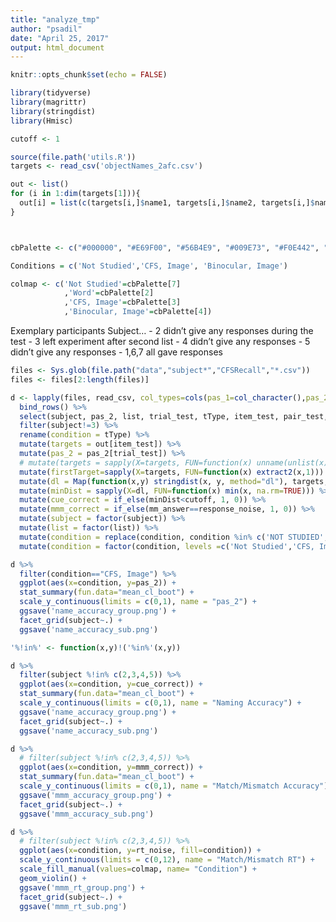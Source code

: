 ```yaml
---
title: "analyze_tmp"
author: "psadil"
date: "April 25, 2017"
output: html_document
---
```


```r
knitr::opts_chunk$set(echo = FALSE)

library(tidyverse)
library(magrittr)
library(stringdist)
library(Hmisc)

cutoff <- 1

source(file.path('utils.R'))
targets <- read_csv('objectNames_2afc.csv') 

out <- list()
for (i in 1:dim(targets[1])){
  out[i] = list(c(targets[i,]$name1, targets[i,]$name2, targets[i,]$name3, targets[i,]$name4, targets[i,]$name5, targets[i,]$name6, targets[i,]$name7, targets[i,]$name8, targets[i,]$name9, targets[i,]$name10))
}



cbPalette <- c("#000000", "#E69F00", "#56B4E9", "#009E73", "#F0E442", "#0072B2", "#D55E00", "#CC79A7")

Conditions = c('Not Studied','CFS, Image', 'Binocular, Image')

colmap <- c('Not Studied'=cbPalette[7]
            ,'Word'=cbPalette[2]
            ,'CFS, Image'=cbPalette[3]
            ,'Binocular, Image'=cbPalette[4])

```

Exemplary participants
Subject...
 - 2 didn't give any responses during the test
 - 3 left experiment after second list
 - 4 didn't give any responses
 - 5 didn't give any responses
 - 1,6,7 all gave responses





```r



files <- Sys.glob(file.path("data","subject*","CFSRecall","*.csv"))
files <- files[2:length(files)]

d <- lapply(files, read_csv, col_types=cols(pas_1=col_character(),pas_2=col_character())) %>% 
  bind_rows() %>%
  select(subject, pas_2, list, trial_test, tType, item_test, pair_test, tType_test, swap_test, mm_answer, response_cue, response_noise, rt_noise) %>%
  filter(subject!=3) %>%
  rename(condition = tType) %>%
  mutate(targets = out[item_test]) %>%
  mutate(pas_2 = pas_2[trial_test]) %>%
  # mutate(targets = sapply(X=targets, FUN=function(x) unname(unlist(x)))) %>%
  mutate(firstTarget=sapply(X=targets, FUN=function(x) extract2(x,1))) %>%
  mutate(dl = Map(function(x,y) stringdist(x, y, method="dl"), targets, response_cue)) %>%
  mutate(minDist = sapply(X=dl, FUN=function(x) min(x, na.rm=TRUE))) %>%
  mutate(cue_correct = if_else(minDist<cutoff, 1, 0)) %>%
  mutate(mmm_correct = if_else(mm_answer==response_noise, 1, 0)) %>%
  mutate(subject = factor(subject)) %>%
  mutate(list = factor(list)) %>%
  mutate(condition = replace(condition, condition %in% c('NOT STUDIED','CFS','BINOCULAR'), c('Not Studied','CFS, Image', 'Binocular, Image'))) %>%
  mutate(condition = factor(condition, levels =c('Not Studied','CFS, Image','Binocular, Image')))


```

```r

d %>%
  filter(condition=="CFS, Image") %>%
  ggplot(aes(x=condition, y=pas_2)) +
  stat_summary(fun.data="mean_cl_boot") +
  scale_y_continuous(limits = c(0,1), name = "pas_2") +
  ggsave('name_accuracy_group.png') +
  facet_grid(subject~.) +
  ggsave('name_accuracy_sub.png')


```


```r

'%!in%' <- function(x,y)!('%in%'(x,y))

d %>%
  filter(subject %!in% c(2,3,4,5)) %>%
  ggplot(aes(x=condition, y=cue_correct)) +
  stat_summary(fun.data="mean_cl_boot") +
  scale_y_continuous(limits = c(0,1), name = "Naming Accuracy") +
  ggsave('name_accuracy_group.png') +
  facet_grid(subject~.) +
  ggsave('name_accuracy_sub.png')


```

```r

d %>%
  # filter(subject %!in% c(2,3,4,5)) %>%
  ggplot(aes(x=condition, y=mmm_correct)) +
  stat_summary(fun.data="mean_cl_boot") +
  scale_y_continuous(limits = c(0,1), name = "Match/Mismatch Accuracy") +
  ggsave('mmm_accuracy_group.png') +
  facet_grid(subject~.) +
  ggsave('mmm_accuracy_sub.png')

```

```r

d %>%
  # filter(subject %!in% c(2,3,4,5)) %>%
  ggplot(aes(x=condition, y=rt_noise, fill=condition)) +
  scale_y_continuous(limits = c(0,12), name = "Match/Mismatch RT") +
  scale_fill_manual(values=colmap, name= "Condition") +
  geom_violin() +
  ggsave('mmm_rt_group.png') +
  facet_grid(subject~.) +
  ggsave('mmm_rt_sub.png')

```

